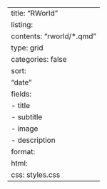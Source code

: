 ---
title: "RWorld"
listing:
  contents: "rworld/*.qmd"
  type: grid
  categories: false 
  sort: 
    "date"
  fields: 
    - title
    - subtitle
    - image
    - description
format: 
  html: 
    css: styles.css
---